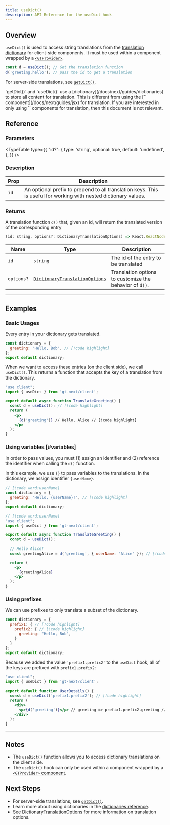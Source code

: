 ```yaml
---
title: useDict()
description: API Reference for the useDict hook
---
```


## Overview

`useDict()` is used to access string translations from the [translation dictionary](/docs/next/guides/dictionaries) for client-side components.
It must be used within a component wrapped by a [`<GTProvider>`](/docs/next/api/components/gtprovider).

```jsx
const d = useDict(); // Get the translation function
d('greeting.hello'); // pass the id to get a translation
```

For server-side translations, see [`getDict()`](/docs/next/api/dictionary/getDict).

<Callout>
  `getDict()` and `useDict()` use a [dictionary](/docs/next/guides/dictionaries) to store all content for translation.
  This is different from using the [`<T>` component](/docs/next/guides/jsx) for translation.
  If you are interested in only using `<T>` components for translation, then this document is not relevant.
</Callout>

## Reference

### Parameters

<TypeTable
  type={{
    "id?": {
        type: 'string',
        optional: true,
        default: 'undefined',
    },
  }}
/>

### Description

| Prop | Description |
| ---- | ----------- |
| `id` | An optional prefix to prepend to all translation keys. This is useful for working with nested dictionary values.|

### Returns

A translation function `d()` that, given an id, will return the translated version of the corresponding entry

```jsx
(id: string, options?: DictionaryTranslationOptions) => React.ReactNode
```

| Name                  | Type | Description                                                                 |
|-----------------------|--|-----------------------------------------------------------------------------|
| `id`             | `string` | The id of the entry to be translated                                     |
| `options?`            | [`DictionaryTranslationOptions`](/docs/react/api/types/DictionaryTranslationOptions) | Translation options to customize the behavior of `d()`. |

---

## Examples

### Basic Usages
Every entry in your dictionary gets translated.

```jsx title="dictionary.jsx" copy
const dictionary = {
  greeting: "Hello, Bob", // [!code highlight]
};
export default dictionary;
```

When we want to access these entries (on the client side), we call `useDict()`.
This returns a function that accepts the key of a translation from the dictionary.

```jsx title="TranslateGreeting.jsx" copy
"use client";
import { useDict } from 'gt-next/client';

export default async function TranslateGreeting() {
  const d = useDict(); // [!code highlight]
  return (
    <p>
      {d('greeting')} // Hello, Alice // [!code highlight]
    </p>
  );
}
```

### Using variables [#variables]
In order to pass values, you must (1) assign an identifier and (2) reference the identifier when calling the `d()` function.

In this example, we use `{}` to pass variables to the translations.
In the dictionary, we assign identifier `{userName}`.

```jsx title="dictionary.jsx" copy
// [!code word:userName]
const dictionary = {
  greeting: "Hello, {userName}!", // [!code highlight]
};
export default dictionary;
```

```jsx title="src/server/TranslateGreeting.jsx" copy
// [!code word:userName]
"use client";
import { useDict } from 'gt-next/client';

export default async function TranslateGreeting() {
  const d = useDict();
  
  // Hello Alice!
  const greetingAlice = d('greeting', { userName: "Alice" }); // [!code highlight]

  return (
    <p>
      {greetingAlice}
    </p>
  );
}
```

### Using prefixes

We can use prefixes to only translate a subset of the dictionary.
```jsx  title="dictionary.jsx" copy
const dictionary = {
  prefix1: { // [!code highlight]
    prefix2: { // [!code highlight]
      greeting: "Hello, Bob",
    }
  }
};
export default dictionary;
```
Because we added the value `'prefix1.prefix2'` to the `useDict` hook, all of the keys are prefixed with `prefix1.prefix2`:
```jsx title="UserDetails.jsx" copy
"use client";
import { useDict } from 'gt-next/client';

export default function UserDetails() {
  const d = useDict('prefix1.prefix2'); // [!code highlight]
  return (
    <div>
      <p>{d('greeting')}</p> // greeting => prefix1.prefix2.greeting // [!code highlight]
    </div>
  );
}
```
--- 
## Notes
 * The `useDict()` function allows you to access dictionary translations on the client side.
 * The `useDict()` hook can only be used within a component wrapped by a [`<GTProvider>` component](/docs/next/api/components/gtprovider).

## Next Steps
 * For server-side translations, see [`getDict()`](/docs/next/api/dictionary/getDict).
 * Learn more about using dictionaries in the [dictionaries reference](/docs/next/guides/dictionaries).
 * See [DictionaryTranslationOptions](/docs/next/api/types/DictionaryTranslationOptions) for more information on translation options.